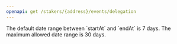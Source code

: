```yaml
---
openapi: get /stakers/{address}/events/delegation
---
```


<Note>
  The default date range between `startAt` and `endAt` is 7 days. The maximum allowed date range is 30 days.
</Note>